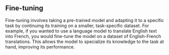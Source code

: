 ## Fine-tuning

Fine-tuning involves taking a pre-trained model and adapting it to a specific task by continuing its training on a smaller, task-specific dataset. For example, if you wanted to use a language model to translate English text into French, you would fine-tune the model on a dataset of English-French translations. This allows the model to specialize its knowledge to the task at hand, improving its performance.